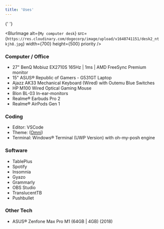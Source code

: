 ```yaml
---
title: 'Uses'
---
```


{' '}

<BlurImage
  alt={`My computer desk`}
  src={`https://res.cloudinary.com/dogecorp/image/upload/v1648741151/desk2_ntkjh8.jpg`}
  width={700}
  height={500}
  priority
/>
### Computer / Office

- 27" BenQ Mobiuz EX2710S 165Hz | 1ms | AMD FreeSync Premium monitor
- 15" ASUS® Republic of Gamers - G531GT Laptop
- Ajazz AK33 Mechanical Keyboard (Wired) with Outemu Blue Switches
- HP M100 Wired Optical Gaming Mouse
- Blon BL-03 In-ear-monitors
- Realme® Earbuds Pro 2
- Realme® AirPods Gen 1

### Coding

- Editor: VSCode
- Theme: ([Omni](https://marketplace.visualstudio.com/items?itemName=rocketseat.theme-omni))
- Terminal: Windows® Terminal (UWP Version) with oh-my-posh engine

### Software

- TablePlus
- Spotify
- Insomnia
- Gyazo
- Grammarly
- OBS Studio
- TranslucentTB
- Pushbullet

### Other Tech

- ASUS® Zenfone Max Pro M1 (64GB | 4GB) (2018)
